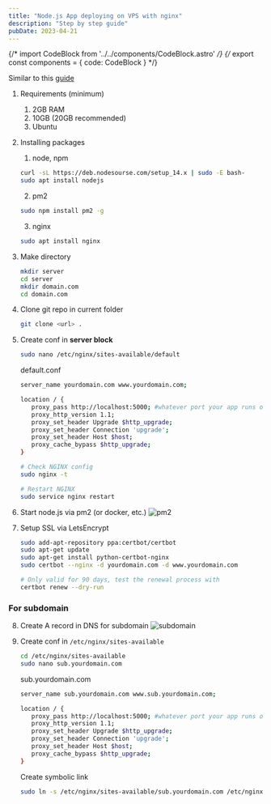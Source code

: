 ```yaml
---
title: "Node.js App deploying on VPS with nginx"
description: "Step by step guide"
pubDate: 2023-04-21
---
```


{/* import CodeBlock from '../../components/CodeBlock.astro' */}
{/* export const components = { code: CodeBlock } */}

Similar to this [guide](https://gist.github.com/bradtraversy/cd90d1ed3c462fe3bddd11bf8953a896)

1. Requirements (minimum)
   1. 2GB RAM
   2. 10GB (20GB recommended)
   3. Ubuntu
2. Installing packages
   1. node, npm
   ```bash
   curl -sL https://deb.nodesourse.com/setup_14.x | sudo -E bash-
   sudo apt install nodejs
   ```
   2. pm2
   ```bash
   sudo npm install pm2 -g
   ```
   3. nginx
   ```bash
   sudo apt install nginx
   ```
3. Make directory
   ```bash
   mkdir server
   cd server
   mkdir domain.com
   cd domain.com
   ```
4. Clone git repo in current folder
   ```bash
   git clone <url> .
   ```
5. Create conf in **server block**

   ```bash
   sudo nano /etc/nginx/sites-available/default
   ```

   default.conf

   ```bash
   server_name yourdomain.com www.yourdomain.com;

   location / {
      proxy_pass http://localhost:5000; #whatever port your app runs on
      proxy_http_version 1.1;
      proxy_set_header Upgrade $http_upgrade;
      proxy_set_header Connection 'upgrade';
      proxy_set_header Host $host;
      proxy_cache_bypass $http_upgrade;
   }
   ```

   ```bash
   # Check NGINX config
   sudo nginx -t

   # Restart NGINX
   sudo service nginx restart
   ```

6. Start node.js via pm2 (or docker, etc.)
   ![pm2](../../assets/pm2.png)
7. Setup SSL via LetsEncrypt

   ```bash
   sudo add-apt-repository ppa:certbot/certbot
   sudo apt-get update
   sudo apt-get install python-certbot-nginx
   sudo certbot --nginx -d yourdomain.com -d www.yourdomain.com

   # Only valid for 90 days, test the renewal process with
   certbot renew --dry-run
   ```

### For subdomain

8. Create A record in DNS for subdomain
   ![subdomain](../../assets/subdomain.png)
9. Create conf in `/etc/nginx/sites-available`

   ```bash
   cd /etc/nginx/sites-available
   sudo nano sub.yourdomain.com
   ```

   sub.yourdomain.com

   ```bash
   server_name sub.yourdomain.com www.sub.yourdomain.com;

   location / {
      proxy_pass http://localhost:5000; #whatever port your app runs on
      proxy_http_version 1.1;
      proxy_set_header Upgrade $http_upgrade;
      proxy_set_header Connection 'upgrade';
      proxy_set_header Host $host;
      proxy_cache_bypass $http_upgrade;
   }
   ```

   Create symbolic link

   ```bash
   sudo ln -s /etc/nginx/sites-available/sub.yourdomain.com /etc/nginx/sites-enabled/
   ```
